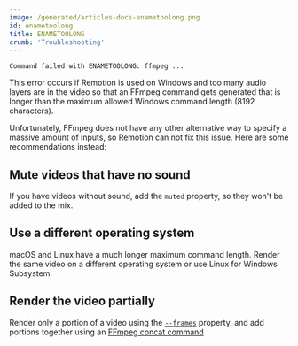 ```yaml
---
image: /generated/articles-docs-enametoolong.png
id: enametoolong
title: ENAMETOOLONG
crumb: 'Troubleshooting'
---
```


```
Command failed with ENAMETOOLONG: ffmpeg ...
```

This error occurs if Remotion is used on Windows and too many audio layers are in the video so that an FFmpeg command gets generated that is longer than the maximum allowed Windows command length (8192 characters).

Unfortunately, FFmpeg does not have any other alternative way to specify a massive amount of inputs, so Remotion can not fix this issue. Here are some recommendations instead:

## Mute videos that have no sound

If you have videos without sound, add the `muted` property, so they won't be added to the mix.

## Use a different operating system

macOS and Linux have a much longer maximum command length. Render the same video on a different operating system or use Linux for Windows Subsystem.

## Render the video partially

Render only a portion of a video using the [`--frames`](/docs/cli/render#--frames) property, and add portions together using an [FFmpeg concat command](https://stackoverflow.com/a/11175851)
